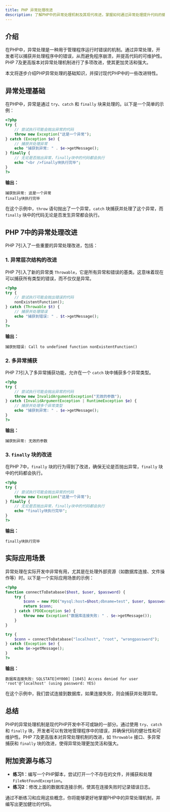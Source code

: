 ```yaml
---
title: PHP 异常处理改进
description: 了解PHP中的异常处理机制及其现代改进，掌握如何通过异常处理提升代码的健壮性和可维护性。
---
```


## 介绍

在PHP中，异常处理是一种用于管理程序运行时错误的机制。通过异常处理，开发者可以捕获并处理程序中的错误，从而避免程序崩溃，并提高代码的可维护性。PHP 7及更高版本对异常处理机制进行了多项改进，使其更加灵活和强大。

本文将逐步介绍PHP异常处理的基础知识，并探讨现代PHP中的一些改进特性。

## 异常处理基础

在PHP中，异常是通过 `try`、`catch` 和 `finally` 块来处理的。以下是一个简单的示例：

```php
<?php
try {
    // 尝试执行可能会抛出异常的代码
    throw new Exception("这是一个异常");
} catch (Exception $e) {
    // 捕获并处理异常
    echo "捕获到异常: " . $e->getMessage();
} finally {
    // 无论是否抛出异常，finally块中的代码都会执行
    echo "<br />finally块执行完毕";
}
?>
```

**输出：**
```
捕获到异常: 这是一个异常
finally块执行完毕
```

在这个示例中，`throw` 语句抛出了一个异常，`catch` 块捕获并处理了这个异常，而 `finally` 块中的代码无论是否发生异常都会执行。

## PHP 7中的异常处理改进

PHP 7引入了一些重要的异常处理改进，包括：

### 1. 异常层次结构的改进

PHP 7引入了新的异常类 `Throwable`，它是所有异常和错误的基类。这意味着现在可以捕获所有类型的错误，而不仅仅是异常。

```php
<?php
try {
    // 尝试执行可能会抛出错误的代码
    nonExistentFunction();
} catch (Throwable $t) {
    // 捕获并处理错误
    echo "捕获到错误: " . $t->getMessage();
}
?>
```

**输出：**
```
捕获到错误: Call to undefined function nonExistentFunction()
```

### 2. 多异常捕获

PHP 7.1引入了多异常捕获功能，允许在一个 `catch` 块中捕获多个异常类型。

```php
<?php
try {
    // 尝试执行可能会抛出异常的代码
    throw new InvalidArgumentException("无效的参数");
} catch (InvalidArgumentException | RuntimeException $e) {
    // 捕获并处理多个异常类型
    echo "捕获到异常: " . $e->getMessage();
}
?>
```

**输出：**
```
捕获到异常: 无效的参数
```

### 3. `finally` 块的改进

在PHP 7中，`finally` 块的行为得到了改进，确保无论是否抛出异常，`finally` 块中的代码都会执行。

```php
<?php
try {
    // 尝试执行可能会抛出异常的代码
    throw new Exception("这是一个异常");
} finally {
    // 无论是否抛出异常，finally块中的代码都会执行
    echo "finally块执行完毕";
}
?>
```

**输出：**
```
finally块执行完毕
```

## 实际应用场景

异常处理在实际开发中非常有用，尤其是在处理外部资源（如数据库连接、文件操作等）时。以下是一个实际应用场景的示例：

```php
<?php
function connectToDatabase($host, $user, $password) {
    try {
        $conn = new PDO("mysql:host=$host;dbname=test", $user, $password);
        return $conn;
    } catch (PDOException $e) {
        throw new Exception("数据库连接失败: " . $e->getMessage());
    }
}

try {
    $conn = connectToDatabase("localhost", "root", "wrongpassword");
} catch (Exception $e) {
    echo $e->getMessage();
}
?>
```

**输出：**
```
数据库连接失败: SQLSTATE[HY000] [1045] Access denied for user 'root'@'localhost' (using password: YES)
```

在这个示例中，我们尝试连接到数据库，如果连接失败，则会捕获并处理异常。

## 总结

PHP的异常处理机制是现代PHP开发中不可或缺的一部分。通过使用 `try`、`catch` 和 `finally` 块，开发者可以有效地管理程序中的错误，并确保代码的健壮性和可维护性。PHP 7及更高版本对异常处理机制的改进，如 `Throwable` 接口、多异常捕获和 `finally` 块的改进，使得异常处理更加灵活和强大。

## 附加资源与练习

- **练习1**：编写一个PHP脚本，尝试打开一个不存在的文件，并捕获和处理 `FileNotFoundException`。
- **练习2**：修改上面的数据库连接示例，使其在连接失败时记录错误日志。

通过不断练习和应用这些概念，你将能够更好地掌握PHP中的异常处理机制，并编写出更加健壮的代码。